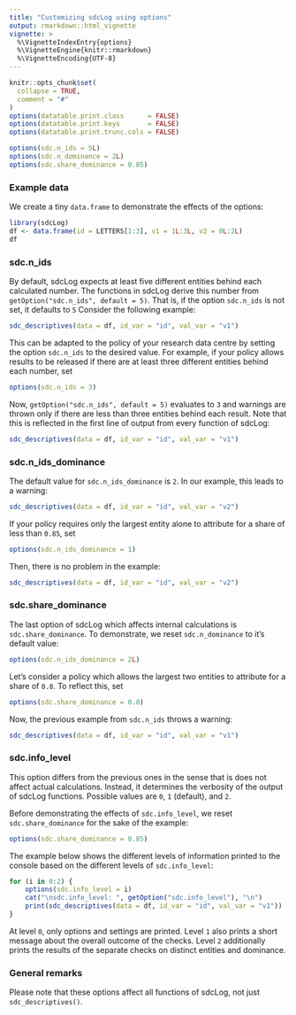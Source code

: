 ```yaml
---
title: "Customizing sdcLog using options"
output: rmarkdown::html_vignette
vignette: >
  %\VignetteIndexEntry{options}
  %\VignetteEngine{knitr::rmarkdown}
  %\VignetteEncoding{UTF-8}
---
```


```r
knitr::opts_chunk$set(
  collapse = TRUE,
  comment = "#"
)
options(datatable.print.class      = FALSE)
options(datatable.print.keys       = FALSE)
options(datatable.print.trunc.cols = FALSE)

options(sdc.n_ids = 5L)
options(sdc.n_dominance = 2L)
options(sdc.share_dominance = 0.85)
```

### Example data
We create a tiny `data.frame` to demonstrate the effects of the options:

```r
library(sdcLog)
df <- data.frame(id = LETTERS[1:3], v1 = 1L:3L, v2 = 0L:2L)
df
```

### sdc.n_ids
By default, sdcLog expects at least five different entities behind each
calculated number. The functions in sdcLog derive this number from
`getOption("sdc.n_ids", default = 5)`. That is, if the option `sdc.n_ids` is not
set, it defaults to `5` Consider the following example:

```r
sdc_descriptives(data = df, id_var = "id", val_var = "v1")
```

This can be adapted to the policy of your research data centre by setting the
option `sdc.n_ids` to the desired value. For example, if your policy allows
results to be released if there are at least three different entities behind
each number, set

```r
options(sdc.n_ids = 3)
```

Now, `getOption("sdc.n_ids", default = 5)` evaluates to `3` and warnings are
thrown only if there are less than three entities behind each result. Note that
this is reflected in the first line of output from every function of sdcLog:

```r
sdc_descriptives(data = df, id_var = "id", val_var = "v1")
```

### sdc.n_ids_dominance

The default value for `sdc.n_ids_dominance` is `2`. In our example, this leads
to a warning:

```r
sdc_descriptives(data = df, id_var = "id", val_var = "v2")
```

If your policy requires only the largest entity alone to attribute for a share
of less than `0.85`, set

```r
options(sdc.n_ids_dominance = 1)
```

Then, there is no problem in the example:

```r
sdc_descriptives(data = df, id_var = "id", val_var = "v2")
```

### sdc.share_dominance

The last option of sdcLog which affects internal calculations is
`sdc.share_dominance`. To demonstrate, we reset `sdc.n_dominance` to it's
default value:

```r
options(sdc.n_ids_dominance = 2L)
```

Let's consider a policy which allows the largest two entities to attribute for a
share of `0.8`. To reflect this, set

```r
options(sdc.share_dominance = 0.8)
```

Now, the previous example from `sdc.n_ids` throws a warning:

```r
sdc_descriptives(data = df, id_var = "id", val_var = "v1")
```

### sdc.info_level

This option differs from the previous ones in the sense that is does not affect
actual calculations. Instead, it determines the verbosity of the output of
sdcLog functions. Possible values are `0`, `1` (default), and `2`.

Before demonstrating the effects of `sdc.info_level`, we reset
`sdc.share_dominance` for the sake of the example:

```r
options(sdc.share_dominance = 0.85)
```

The example below shows the different levels of information printed to the
console based on the different levels of `sdc.info_level`:

```r
for (i in 0:2) {
    options(sdc.info_level = i)
    cat("\nsdc.info_level: ", getOption("sdc.info_level"), "\n")
    print(sdc_descriptives(data = df, id_var = "id", val_var = "v1"))
}
```

At level `0`, only options and settings are printed. Level `1` also prints a
short message about the overall outcome of the checks. Level `2` additionally
prints the results of the separate checks on distinct entities and dominance.

### General remarks
Please note that these options affect all functions of sdcLog, not just
`sdc_descriptives()`.
